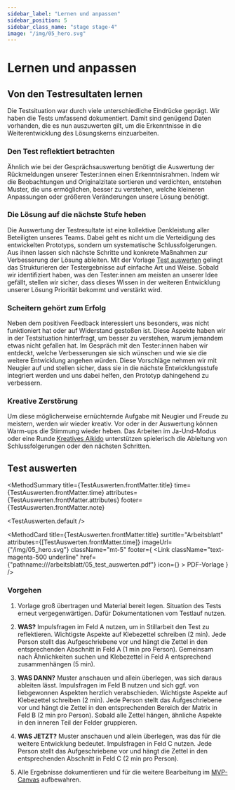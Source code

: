 ```yaml
---
sidebar_label: "Lernen und anpassen"
sidebar_position: 5
sidebar_class_name: "stage stage-4"
image: "/img/05_hero.svg"
---
```



# Lernen und anpassen

## Von den Testresultaten lernen

Die Testsituation war durch viele unterschiedliche Eindrücke geprägt. Wir haben die Tests umfassend dokumentiert. Damit sind genügend Daten vorhanden, die es nun auszuwerten gilt, um die Erkenntnisse in die Weiterentwicklung des Lösungskerns einzuarbeiten.

### Den Test reflektiert betrachten

Ähnlich wie bei der Gesprächsauswertung benötigt die Auswertung der Rückmeldungen unserer Tester:innen einen Erkenntnisrahmen. Indem wir die Beobachtungen und Originalzitate sortieren und verdichten, entstehen Muster, die uns ermöglichen, besser zu verstehen, welche kleineren Anpassungen oder größeren Veränderungen unsere Lösung benötigt.

### Die Lösung auf die nächste Stufe heben

Die Auswertung der Testresultate ist eine kollektive Denkleistung aller Beteiligten unseres Teams. Dabei geht es nicht um die Verteidigung des entwickelten Prototyps, sondern um systematische Schlussfolgerungen. Aus ihnen lassen sich nächste Schritte und konkrete Maßnahmen zur Verbesserung der Lösung ableiten. Mit der Vorlage [Test auswerten](#test-auswerten) gelingt das Strukturieren der Testergebnisse auf einfache Art und Weise. Sobald wir identifiziert haben, was den Tester:innen am meisten an unserer Idee gefällt, stellen wir sicher, dass dieses Wissen in der weiteren Entwicklung unserer Lösung Priorität bekommt und verstärkt wird.

### Scheitern gehört zum Erfolg

Neben dem positiven Feedback interessiert uns besonders, was nicht funktioniert hat oder auf Widerstand gestoßen ist. Diese Aspekte haben wir in der Testsituation hinterfragt, um besser zu verstehen, warum jemandem etwas nicht gefallen hat. Im Gespräch mit den Tester:innen haben wir entdeckt, welche Verbesserungen sie sich wünschen und wie sie die weitere Entwicklung angehen würden. Diese Vorschläge nehmen wir mit Neugier auf und stellen sicher, dass sie in die nächste Entwicklungsstufe integriert werden und uns dabei helfen, den Prototyp dahingehend zu verbessern.

### Kreative Zerstörung

Um diese möglicherweise ernüchternde Aufgabe mit Neugier und Freude zu meistern, werden wir wieder kreativ. Vor oder in der Auswertung können Warm-ups die Stimmung wieder heben. Das Arbeiten im Ja-Und-Modus oder eine Runde [Kreatives Aikido](/buch/entwerfen/viele-ideen-entwickeln#kreativer-radschlag) unterstützen spielerisch die Ableitung von Schlussfolgerungen oder den nächsten Schritten.

## Test auswerten

<MethodSummary
  title={TestAuswerten.frontMatter.title}
  time={TestAuswerten.frontMatter.time}
  attributes={TestAuswerten.frontMatter.attributes}
  footer={TestAuswerten.frontMatter.note}
>
  <TestAuswerten.default />
</MethodSummary>

<MethodCard
  title={TestAuswerten.frontMatter.title}
  surtitle="Arbeitsblatt"
  attributes={[TestAuswerten.frontMatter.time]}
  imageUrl={"/img/05_hero.svg"}
  className="mt-5"
  footer={
    <Link
      className="text-magenta-500 underline"
      href={"pathname:///arbeitsblatt/05_test_auswerten.pdf"}
      icon={<EditIcon className="w-3 h-3 text-inherit" />}
    >
      PDF-Vorlage
    </Link>
  }
/>

### Vorgehen

1. Vorlage groß übertragen und Material bereit legen. Situation des Tests erneut vergegenwärtigen. Dafür Dokumentationen vom Testlauf nutzen.

2. <b>WAS?</b> Impulsfragen im Feld A nutzen, um in Stillarbeit den Test zu reflektieren.
   Wichtigste Aspekte auf Klebezettel schreiben (2 min). Jede Person stellt das Aufgeschriebene
   vor und hängt die Zettel in den entsprechenden Abschnitt in Feld A (1 min pro
   Person). Gemeinsam nach Ähnlichkeiten suchen und Klebezettel in Feld A entsprechend
   zusammenhängen (5 min).

3. <b>WAS DANN?</b> Muster anschauen und allein überlegen, was sich daraus ableiten
   lässt. Impulsfragen im Feld B nutzen und sich ggf. von liebgewonnen Aspekten herzlich
   verabschieden. Wichtigste Aspekte auf Klebezettel schreiben (2 min). Jede Person
   stellt das Aufgeschriebene vor und hängt die Zettel in den entsprechenden Bereich
   der Matrix in Feld B (2 min pro Person). Sobald alle Zettel hängen, ähnliche Aspekte
   in den inneren Teil der Felder gruppieren.

4. <b>WAS JETZT?</b> Muster anschauen und allein überlegen, was das für die weitere
   Entwicklung bedeutet. Impulsfragen in Feld C nutzen. Jede Person stellt das Aufgeschriebene
   vor und hängt die Zettel in den entsprechenden Abschnitt in Feld C (2 min pro
   Person).

5. Alle Ergebnisse dokumentieren und für die weitere Bearbeitung im [MVP-Canvas](/buch/erproben/nutzen-validieren#mvp-canvas) aufbewahren.
